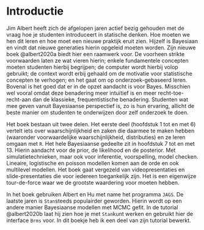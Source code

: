 # Introductie

Jim Albert heeft zich de afgelopen jaren actief bezig gehouden met de vraag hoe je studenten introduceert in statische denken. Hoe moeten we hen dit leren en hoe moet een nieuwe praktijk eruit zien. Hijzelf is Bayesiaan en vindt dat nieuwe generaties hierin opgeleid moeten worden. Zijn nieuwe boek @albert2020a biedt hier een raamwerk voor. De voorheen strikte voorwaarden laten ze wat vieren hierin; enkele fundamentele concepten moeten studenten hierbij begrijpen; de computer wordt hierbij volop gebruikt; de context wordt erbij gehaald om de motivatie voor statistische concepten te verhogen; en het gaat om op onderzoek-gebaseerd leren. Bovenal is het goed dat er in de opzet aandacht is voor Bayes. Misschien wel vooral omdat deze benadering meer intuïtief is en meer recht-toe-recht-aan dan de klassieke, frequentistische benadering. Studenten wat mee geven vanuit Bayesiaanse perspectief is, zo is hun ervaring, allicht de beste manier om studenten te onderwijzen door zelf onderzoek te doen.

Het boek bestaan uit twee delen. Het eerste deel (hoofdstuk 1 tot en met 6) vertelt iets over waarschijnlijkheid en zaken die daarmee te maken hebben (waaronder voorwaardelijke waarschijnlijkheid, distributies) en ze leren omgaan met `R`. Het hele Bayesiaanse gedeelte zit in hoofdstuk 7 tot en met 13. Hierin aandacht voor de prior, de likelihood en de posterior. Met simulatietechnieken, maar ook voor inferentie, voorspelling, model checken. Lineaire, logistische en poisson modellen komen aan de orde en ook multilevel modellen. Het boek gaat vergezeld van videopresentaties en slide-presentaties die voor iedereen toegankelijk zijn. Het is een eigenwijze tour-de-force waar we de grootste waardering voor moeten hebben. 


In het boek gebruiken Albert en Hu met name het programma `JAGS`. De laatste jaren is `Stan`steeds populairder geworden. Hierin wordt op een andere manier Bayesiaanse modellen met MCMC gefit. In de tutorial @albert2020b laat hij zien hoe je met `Stan`kunt werken en gebruikt hier de interface `Brms` voor. In dit boekje heb ik een deel van zijn tutorial bewerkt.
